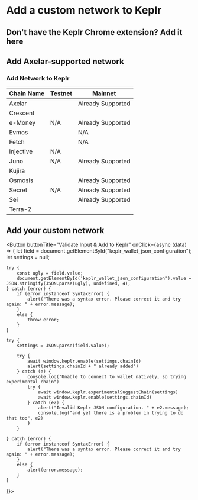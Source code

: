 # Add a custom network to Keplr

## Don't have the Keplr Chrome extension? Add it here

<ButtonLink buttonTitle="Add Keplr Wallet" url="https://chrome.google.com/webstore/detail/keplr/dmkamcknogkgcdfhhbddcghachkejeap?hl=en"></ButtonLink>

## Add Axelar-supported network

### Add Network to Keplr

Chain Name  | Testnet                                               | Mainnet                                               |
----------  | ----------------------------------------------------- | ----------------------------------------------------- |
Axelar      | <AddKeplr client:only environment="testnet" chain="axelar" />     | Already Supported                                     |
Crescent    | <AddKeplr client:only environment="testnet" chain="crescent" />   | <AddKeplr client:only environment="mainnet" chain="crescent" />   |
e-Money     | N/A                                                   | Already Supported                                     |
Evmos       | <AddKeplr client:only environment="testnet" chain="evmos" />      | N/A                                                   |
Fetch       | <AddKeplr client:only environment="testnet" chain="fetch" />      | N/A                                                   |
Injective   | N/A                                                   | <AddKeplr client:only environment="mainnet" chain="injective" />  |
Juno        | N/A                                                   | Already Supported                                     |
Kujira      | <AddKeplr client:only environment="testnet" chain="kujira" />     | <AddKeplr client:only environment="mainnet" chain="kujira" />     |
Osmosis     | <AddKeplr client:only environment="testnet" chain="osmosis" />    | Already Supported                                     |
Secret      | N/A                                                   | Already Supported                                     |
Sei         | <AddKeplr client:only environment="testnet" chain="axelar" />     | Already Supported                                     |
Terra-2     | <AddKeplr client:only environment="testnet" chain="terra" />      | <AddKeplr client:only environment="mainnet" chain="terra" />      |

## Add your custom network

<Form />

<Button buttonTitle="Validate Input & Add to Keplr" onClick={async (data) => {
    let field = document.getElementById("keplr_wallet_json_configuration");
    let settings = null;

    try {
        const ugly = field.value;
        document.getElementById('keplr_wallet_json_configuration').value = JSON.stringify(JSON.parse(ugly), undefined, 4);
    } catch (error) {
        if (error instanceof SyntaxError) {
            alert("There was a syntax error. Please correct it and try again: " + error.message);
        }
        else {
            throw error;
        }
    }

    try {
        settings = JSON.parse(field.value);

        try {
            await window.keplr.enable(settings.chainId)
            alert(settings.chainId + " already added")
        } catch (e) {
            console.log("Unable to connect to wallet natively, so trying experimental chain")
            try {
                await window.keplr.experimentalSuggestChain(settings)
                await window.keplr.enable(settings.chainId)
            } catch (e2) {
                alert("Invalid Keplr JSON configuration. " + e2.message);
                console.log("and yet there is a problem in trying to do that too", e2)
            }
        }

    } catch (error) {
        if (error instanceof SyntaxError) {
            alert("There was a syntax error. Please correct it and try again: " + error.message);
        }
        else {
            alert(error.message);
        }
    }
}}></Button>
